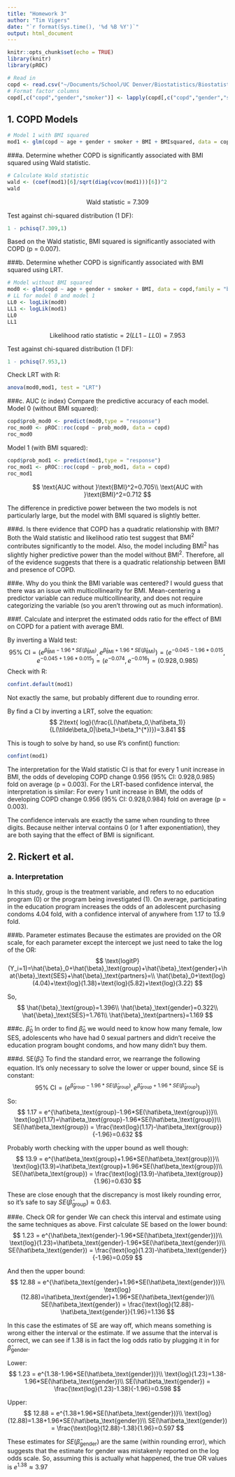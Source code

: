 ```yaml
---
title: "Homework 3"
author: "Tim Vigers"
date: "`r format(Sys.time(), '%d %B %Y')`"
output: html_document
---
```


```r
knitr::opts_chunk$set(echo = TRUE)
library(knitr)
library(pROC)
```

```r
# Read in
copd <- read.csv("~/Documents/School/UC Denver/Biostatistics/Biostatistical Methods 2/Homeworks/Homework 3/hw3.txt", sep="")
# Format factor columns
copd[,c("copd","gender","smoker")] <- lapply(copd[,c("copd","gender","smoker")], as.factor)
```

## 1. COPD Models
```r
# Model 1 with BMI squared
mod1 <- glm(copd ~ age + gender + smoker + BMI + BMIsquared, data = copd,family = "binomial")
```

###a. Determine whether COPD is significantly associated with BMI squared using Wald statistic.
```r
# Calculate Wald statistic
wald <- (coef(mod1)[6]/sqrt(diag(vcov(mod1)))[6])^2
wald
```

$$
\text{Wald statistic}=7.309
$$

Test against chi-squared distribution (1 DF):
```r
1 - pchisq(7.309,1)
```
Based on the Wald statistic, BMI squared is significantly associated with COPD (p = 0.007).

###b. Determine whether COPD is significantly associated with BMI squared using LRT.
```r
# Model without BMI squared
mod0 <- glm(copd ~ age + gender + smoker + BMI, data = copd,family = "binomial")
# LL for model 0 and model 1
LL0 <- logLik(mod0)
LL1 <- logLik(mod1)
LL0
LL1
```

$$
\text{Likelihood ratio statistic}=2(LL1 - LL0)=7.953
$$

Test against chi-squared distribution (1 DF):
```r
1 - pchisq(7.953,1)
```

Check LRT with R:
```r
anova(mod0,mod1, test = "LRT")
```

###c. AUC (c index)
Compare the predictive accuracy of each model. Model 0 (without BMI squared):
```r
copd$prob_mod0 <- predict(mod0,type = "response")
roc_mod0 <- pROC::roc(copd ~ prob_mod0, data = copd)
roc_mod0
```

Model 1 (with BMI squared):
```r
copd$prob_mod1 <- predict(mod1,type = "response")
roc_mod1 <- pROC::roc(copd ~ prob_mod1, data = copd)
roc_mod1
```

$$
\text{AUC without }\text{BMI}^2=0.705\\
\text{AUC with }\text{BMI}^2=0.712
$$

The difference in predictive power between the two models is not particularly large, but the model with BMI squared is slightly better.

###d. Is there evidence that COPD has a quadratic relationship with BMI?
Both the Wald statistic and likelihood ratio test suggest that $\text{BMI}^2$ contributes significantly to the model. Also, the model including $\text{BMI}^2$ has slightly higher predictive power than the model without $\text{BMI}^2$. Therefore, all of the evidence suggests that there is a quadratic relationship between BMI and presence of COPD.

###e. Why do you think the BMI variable was centered?
I would guess that there was an issue with multicollinearity for BMI. Mean-centering a predictor variable can reduce multicollinearity, and does not require categorizing the variable (so you aren't throwing out as much information).

###f. Calculate and interpret the estimated odds ratio for the effect of BMI on COPD for a patient with average BMI.

By inverting a Wald test:
$$
\text{95% CI}=(e^{\hat\beta_\text{BMI}-1.96*SE(\hat\beta_\text{BMI})},e^{\hat\beta_\text{BMI}+1.96*SE(\hat\beta_\text{BMI})})=(e^{-0.045-1.96*0.015},e^{-0.045+1.96*0.015})=(e^{-0.074},e^{-0.016})=(0.928,0.985)
$$
Check with R:
```r
confint.default(mod1)
```
Not exactly the same, but probably different due to rounding error.

By find a CI by inverting a LRT, solve the equation:
$$
2\text{ log}(\frac{L(\hat\beta_0,\hat\beta_1)}{L(\tilde\beta_0|\beta_1=\beta_1^{*})})=3.841
$$

This is tough to solve by hand, so use R's confint() function:
```r
confint(mod1)
```
The interpretation for the Wald statistic CI is that for every 1 unit increase in BMI, the odds of developing COPD change 0.956 (95% CI: 0.928,0.985) fold on average (p = 0.003). For the LRT-based confidence interval, the interpretation is similar: For every 1 unit increase in BMI, the odds of developing COPD change 0.956 (95% CI: 0.928,0.984) fold on average (p = 0.003).

The confidence intervals are exactly the same when rounding to three digits. Because neither interval contains 0 (or 1 after exponentiation), they are both saying that the effect of BMI is significant.

## 2. Rickert et al.
### a. Interpretation
In this study, group is the treatment variable, and refers to no education program (0) or the program being investigated (1). On average, participating in the education program increases the odds of an adolescent purchasing condoms 4.04 fold, with a confidence interval of anywhere from 1.17 to 13.9 fold.

###b. Parameter estimates
Because the estimates are provided on the OR scale, for each parameter except the intercept we just need to take the log of the OR:
$$
\text{logitP}(Y_i=1)=\hat{\beta}_0+\hat{\beta}_\text{group}+\hat{\beta}_\text{gender}+\hat{\beta}_\text{SES}+\hat{\beta}_\text{partners}=\\
\hat{\beta}_0+\text{log}(4.04)+\text{log}(1.38)+\text{log}(5.82)+\text{log}(3.22)
$$

So, 
$$
\hat{\beta}_\text{group}=1.396\\
\hat{\beta}_\text{gender}=0.322\\
\hat{\beta}_\text{SES}=1.761\\
\hat{\beta}_\text{partners}=1.169
$$

###c. $\hat{\beta}_0$
In order to find $\hat{\beta}_0$ we would need to know how many female, low SES, adolescents who have had 0 sexual partners and didn't receive the education program bought condoms, and how many didn't buy them. 

###d. SE($\hat{\beta}_1$)
To find the standard error, we rearrange the following equation. It's only necessary to solve the lower or upper bound, since SE is constant:
$$
\text{95% CI}=(e^{\hat\beta_\text{group}-1.96*SE(\hat\beta_\text{group})},e^{\hat\beta_\text{group}+1.96*SE(\hat\beta_\text{group})})
$$

So:
$$
1.17 = e^{\hat\beta_\text{group}-1.96*SE(\hat\beta_\text{group})}\\
\text{log}(1.17)=\hat\beta_\text{group}-1.96*SE(\hat\beta_\text{group})\\
SE(\hat\beta_\text{group}) = \frac{\text{log}(1.17)-\hat\beta_\text{group}}{-1.96}=0.632
$$

Probably worth checking with the upper bound as well though:
$$
13.9 = e^{\hat\beta_\text{group}+1.96*SE(\hat\beta_\text{group})}\\
\text{log}(13.9)=\hat\beta_\text{group}+1.96*SE(\hat\beta_\text{group})\\
SE(\hat\beta_\text{group}) = \frac{\text{log}(13.9)-\hat\beta_\text{group}}{1.96}=0.630
$$

These are close enough that the discrepancy is most likely rounding error, so it's safe to say $SE(\hat\beta_\text{group}) \approx0.63$.

###e. Check OR for gender
We can check this interval and estimate using the same techniques as above. First calculate SE based on the lower bound:
$$
1.23 = e^{\hat\beta_\text{gender}-1.96*SE(\hat\beta_\text{gender})}\\
\text{log}(1.23)=\hat\beta_\text{gender}-1.96*SE(\hat\beta_\text{gender})\\
SE(\hat\beta_\text{gender}) = \frac{\text{log}(1.23)-\hat\beta_\text{gender}}{-1.96}=0.059
$$

And then the upper bound:
$$
12.88 = e^{\hat\beta_\text{gender}+1.96*SE(\hat\beta_\text{gender})}\\
\text{log}(12.88)=\hat\beta_\text{gender}+1.96*SE(\hat\beta_\text{gender})\\
SE(\hat\beta_\text{gender}) = \frac{\text{log}(12.88)-\hat\beta_\text{gender}}{1.96}=1.136
$$

In this case the estimates of SE are way off, which means something is wrong either the interval or the estimate. If we assume that the interval is correct, we can see if 1.38 is in fact the log odds ratio by plugging it in for $\hat\beta_\text{gender}$.

Lower:
$$
1.23 = e^{1.38-1.96*SE(\hat\beta_\text{gender})}\\
\text{log}(1.23)=1.38-1.96*SE(\hat\beta_\text{gender})\\
SE(\hat\beta_\text{gender}) = \frac{\text{log}(1.23)-1.38}{-1.96}=0.598
$$

Upper:
$$
12.88 = e^{1.38+1.96*SE(\hat\beta_\text{gender})}\\
\text{log}(12.88)=1.38+1.96*SE(\hat\beta_\text{gender})\\
SE(\hat\beta_\text{gender}) = \frac{\text{log}(12.88)-1.38}{1.96}=0.597
$$

These estimates for $SE(\hat\beta_\text{gender})$ are the same (within rounding error), which suggests that the estimate for gender was mistakenly reported on the log odds scale. So, assuming this is actually what happened, the true OR values is $e^{1.38} \approx 3.97$